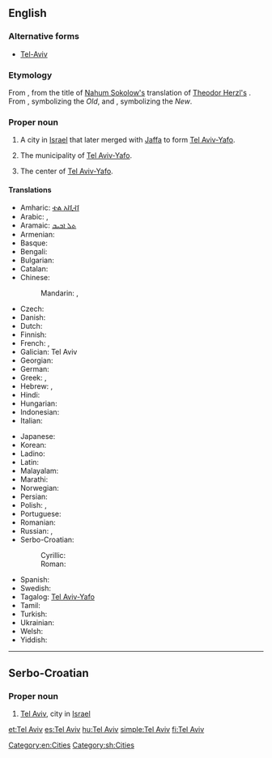 ==English==
{{wikipedia}}

===Alternative forms===
* [[Tel-Aviv]]

===Etymology===
From {{etyl|he|en}} {{term|תל אביב|תֵּל־אָבִיב|tr=Tel Aviv|lang=he}}, from the title of [[w:Nahum Sokolow|Nahum Sokolow's]] translation of [[w:Theodor Herzl|Theodor Herzl's]] {{term|w:Altneuland|Altneuland|The Old New Land}}. From {{term|תל|תֵּל|tr=tel|lang=he|hill formed by ancient ruins}}, symbolizing the ''Old'', and {{term|אביב|אָבִיב|tr=aviv|lang=he|Spring}}, symbolizing the ''New''.

===Proper noun===
{{en-proper noun}}

# A city in [[Israel]] that later merged with [[Jaffa]] to form [[Tel Aviv-Yafo]].
# {{informally|or|formerly}} The municipality of [[Tel Aviv-Yafo]].
# The center of [[Tel Aviv-Yafo]].

====Translations====
{{trans-top|city in Israel}}
* Amharic: [[ቴል አቪቭ]]
* Arabic: {{t-|ar|تل أبيب|tr=talli 'abiib|sc=Arab}}, {{t-|ar|تل أبيب يافا|tr=tálli 'abiib yaafa|sc=Arab}}
* Aramaic: [[ܬܠ ܐܒܝܒ]]
* Armenian: {{t-|hy|Թել Ավիվ|tr=T'el Aviv|sc=Armn}}
* Basque: {{t-|eu|Tel Aviv}}
* Bengali: {{t-|bn|তেল আভিভ|sc=Beng}}
* Bulgarian: {{t-|bg|Тел Авив|sc=Cyrl}}
* Catalan: {{t-|ca|Tel Aviv}}
* Chinese:
*: Mandarin: {{t|cmn|特拉維夫|sc=Hani}}, {{t|cmn|特拉维夫|tr=[[Tèlāwéifū]]|sc=Hani}}
* Czech: {{t-|cs|Tel Aviv}}
* Danish: {{t-|da|Tel Aviv}}
* Dutch: {{t-|nl|Tel Aviv}}
* Finnish: {{t-|fi|Tel Aviv}}
* French: {{t-|fr|Tel Aviv|m}}, {{t-|fr|Tel-Aviv-Jaffa|m}}
* Galician: Tel Aviv
* Georgian: {{t-|ka|თელ-ავივი|tr=t‘el-avivi|sc=Geor}}
* German: {{t-|de|Tel Aviv-Jaffa}}
* Greek: {{t-|el|Τελ Αβίβ|tr=Tel Avív|sc=Grek}}, {{t-|el|Τελ Αβίβ - Γιάφα|tr=Tel Avív-Yáfa|sc=Grek}}
* Hebrew: {{t+|he|תל אביב|f|tr=tel aviv|sc=Hebr}}, {{t-|he|תל אביב-יפו|tr=tel aviv–yafo|sc=Hebr}}
* Hindi: {{t-|hi|तेल अवीव|tr=tel avīv|sc=Deva}}
* Hungarian: {{t+|hu|Tel Aviv}}
* Indonesian: {{t-|id|Tel Aviv}}
* Italian: {{t-|it|Tel Aviv|f}}
{{trans-mid}}
* Japanese: {{t-|ja|テルアビブ|tr=Teru-Abibu}}
* Korean: {{t-|ko|텔아비브|tr=Tel-Abibeu|sc=Hang}}
* Ladino: {{tø|lad|Tel Aviv|sc=Latn}}
* Latin: {{t-|la|Telavivum}}
* Malayalam: {{t-|ml|ടെല് അവീവ്|sc=Mlym}}
* Marathi: {{t-|mr|तेल अवीव|n|tr=tela avīva|sc=Deva}}
* Norwegian: {{t-|no|Tel Aviv}}
* Persian: {{t-|fa|تلآویو|sc=fa-Arab}}
* Polish: {{t-|pl|Tel Awiw}}, {{t+|pl|Tel Awiw-Jafa}}
* Portuguese: {{t-|pt|Tel Aviv-Yafo}}
* Romanian: {{t-|ro|Tel Aviv}}
* Russian: {{t-|ru|Тель-Авив|m|tr=Tel’-Avív|sc=Cyrl}}, {{t-|ru|Тель-Авив — Яффо|m|tr=Tel’-Avív - Jáffo|sc=Cyrl}}
* Serbo-Croatian:
*: Cyrillic: {{t-|sh|Тел Авив|m|sc=Cyrl}}
*: Roman: {{t-|sh|Tel Aviv|m}}
* Spanish: {{t+|es|Tel Aviv|m}}
* Swedish: {{t-|sv|Tel Aviv}}
* Tagalog: [[Tel Aviv-Yafo]]
* Tamil: {{t-|ta|டெல் அவீவ்}}
* Turkish: {{t-|tr|Tel Aviv}}
* Ukrainian: {{t-|uk|Тель-Авів|m|tr=Tel’-Avív}}
* Welsh: {{t-|cy|Tel Aviv}}
* Yiddish: {{t-|yi|תל אביב|tr=tel aviv|sc=Hebr}}
{{trans-bottom}}

[[Category:en:Cities]]

----

==Serbo-Croatian==

===Proper noun===
{{sh-proper noun|g=m|r|Тел Авив}}

# [[#English|Tel Aviv]], city in [[Israel]]

[[Category:sh:Cities]]

[[et:Tel Aviv]]
[[es:Tel Aviv]]
[[hu:Tel Aviv]]
[[simple:Tel Aviv]]
[[fi:Tel Aviv]]